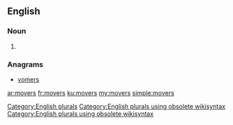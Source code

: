 ==English==

===Noun===
{{head|en}}

# {{plural of|mover}}

===Anagrams===
* [[vomers#English|vomers]]

[[Category:English plurals]][[Category:English plurals using obsolete wikisyntax]][[Category:English plurals using obsolete wikisyntax]]

[[ar:movers]]
[[fr:movers]]
[[ku:movers]]
[[my:movers]]
[[simple:movers]]